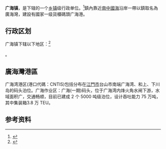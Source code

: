 {{中国乡级行政区|44/07/81/110/000}}

'''广海镇'''，是{{PRC admin/fullname|44/07/81/110/000|3}}下辖的一个[[乡镇|乡镇]]级行政单位。<ref>{{PRC admin/ref sgc|{{PRC admin/parent|44/07/81/110/000}}}}</ref>鎮內靠近[[南中國海|南中國海]]沿岸一帶以鎮取名為廣海灣，建設有國家一级貨櫃碼頭广海港。

== 行政区划 ==

广海镇下辖以下地区：<ref>{{PRC admin/ref sgc|44/07/81/110/000}}</ref>

{{PRC admin/children|44/07/81/110/000}}。

== 廣海灣港區 ==
广海湾港区(港口代碼：CNTIS)包括分布在[[江門市|江門市]]台山市南端广海湾、和上、下川岛的码头泊位。广海作业区：广海(一期)码头，位于广海湾内烽火角水闸下游，水域面积广，交通畅顺，目前已建成 2 个 5000 吨级泊位，设计吞吐能力 75 万吨，其中集装箱3.8 万 TEU。

== 参考资料 ==

{{reflist}}

{{行政区划小作品}}
{{PRC admin/navcat|44/07/81/110/000}}